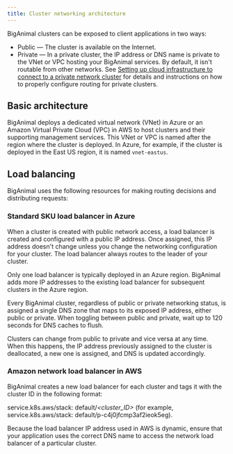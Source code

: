```yaml
---
title: Cluster networking architecture
---
```

BigAnimal clusters can be exposed to client applications in two ways:

-   Public — The cluster is available on the Internet.
-   Private — In a private cluster, the IP address or DNS name is private to the VNet or VPC hosting your BigAnimal services. By default, it isn't routable from other networks. See [Setting up cloud infrastructure to connect to a private network cluster](../../using_cluster/02_connecting_your_cluster/#setting-up-cloud-infrastructure-to-connect-to-a-private-network-cluster) for details and instructions on how to properly configure routing for private clusters.


## Basic architecture

BigAnimal deploys a dedicated virtual network (VNet) in Azure or an Amazon Virtual Private Cloud (VPC) in AWS to host clusters and their supporting management services. This VNet or VPC is named after the region where the cluster is deployed. 
In Azure, for example, if the cluster is deployed in the East US region, it is named `vnet-eastus`.


## Load balancing

BigAnimal uses the following resources for making routing decisions and distributing requests: 

### Standard SKU load balancer in Azure

When a cluster is created with public network access, a load balancer is created and configured with a public IP address. Once assigned, this IP address doesn't change unless you change the networking configuration for your cluster. The load balancer always routes to the leader of your cluster. 

Only one load balancer is typically deployed in an Azure region. BigAnimal adds more IP addresses to the existing load balancer for subsequent clusters in the Azure region.

Every BigAnimal cluster, regardless of public or private networking status, is assigned a single DNS zone that maps to its exposed IP address, either public or private. When toggling between public and private, wait up to 120 seconds for DNS caches to flush.

Clusters can change from public to private and vice versa at any time. When this happens, the IP address previously assigned to the cluster is deallocated, a new one is assigned, and DNS is updated accordingly.

### Amazon network load balancer in AWS 

BigAnimal creates a new load balancer for each cluster and tags it with the cluster ID in the following format: 

service.k8s.aws/stack: default/*<cluster_ID>* (for example, service.k8s.aws/stack: default/p-c4j0jfcmp3af2ieok5eg).

Because the load balancer IP address used in AWS is dynamic, ensure that your application uses the correct DNS name to access the network load balancer of a particular cluster.
